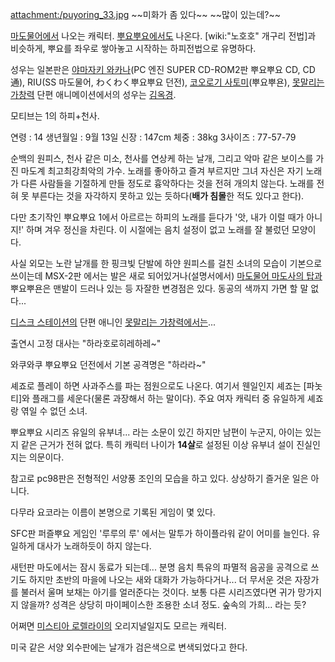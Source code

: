 attachment:/puyoring_33.jpg
~~미화가 좀 있다~~ ~~많이 있는데?~~

[[마도물어]]에서 나오는 캐릭터. [[뿌요뿌요]]에서도 나온다. [wiki:"노호호" 개구리 전법]과 비슷하게, 뿌요를 좌우로 쌓아놓고 시작하는 하피전법으로 유명하다.

성우는 일본판은 [[야마자키 와카나]](PC 엔진 SUPER CD-ROM2판 뿌요뿌요 CD, CD通), RIU(SS 마도물어, わくわく뿌요뿌요 던전), [[코오로기 사토미]](뿌요뿌욘), [[못말리는 가창력]] 단편 애니메이션에서의 성우는 [[김옥경]].

모티브는 1의 하피+천사.

연령 : 14
생년월일 : 9월 13일
신장 : 147cm
체중 : 38kg
3사이즈 : 77-57-79

순백의 원피스, 천사 같은 미소, 천사를 연상케 하는 날개, 그리고 악마 같은 보이스를 가진 마도계 최고최강최악의 가수. 노래를 좋아하고 즐겨 부르지만 그녀 자신은 자기 노래가 다른 사람들을 기절하게 만들 정도로 흉악하다는 것을 전혀 개의치 않는다. 노래를 전혀 못 부른다는 것을 자각하지 못하고 있는 듯하다('''배가 침몰'''한 적도 있다고 한다).

다만 초기작인 뿌요뿌요 1에서 아르르는 하피의 노래를 듣다가 '앗, 내가 이럴 때가 아니지!' 하며 겨우 정신을 차린다. 이 시절에는 음치 설정이 없고 노래를 잘 불렀던 모양이다.

사실 외모는 노란 날개를 한 핑크빛 단발에 하얀 원피스를 걸친 소녀의 모습이 기본으로 쓰이는데 MSX-2판 에서는 발은 새로 되어있거나(설명서에서) [[마도물어 마도사의 탑]]과 뿌요뿌욘은 맨발이 드러나 있는 등 자잘한 변경점은 있다. 동공의 색까지 가면 할 말 없다...

[[디스크 스테이션]]의 단편 애니인 [[못말리는 가창력]]에서는... 

출연시 고정 대사는 "하라호로히레하레~"

와쿠와쿠 뿌요뿌요 던전에서 기본 공격명은 "하라라~"

셰죠로 플레이 하면 사과주스를 파는 점원으로도 나온다. 여기서 웬일인지 셰죠는 [파놋티]와 플래그를 세운다(물론 과장해서 하는 말이다). 주요 여자 캐릭터 중 유일하게 셰죠랑 엮일 수 없던 소녀.

뿌요뿌요 시리즈 유일의 유부녀... 라는 소문이 있긴 하지만 남편이 누군지, 아이는 있는지 같은 근거가 전혀 없다. 특히 캐릭터 나이가 '''14살'''로 설정된 이상 유부녀 설이 진실인지는 의문이다.

참고로 pc98판은 전형적인 서양풍 조인의 모습을 하고 있다. 상상하기 즐거운 일은 아니다.

다무라 요코라는 이름이 본명으로 기록된 게임이 몇 있다. 

SFC판 퍼즐뿌요 게임인 '루루의 루' 에서는 말투가 하이플라워 같이 어미를 늘인다. 유일하게 대사가 노래하듯이 하지 않는다. 

새턴판 마도에서는 잠시 동료가 되는데... 분명 음치 특유의 파멸적 음공을 공격으로 쓰기도 하지만 초반의 마을에 나오는 새와 대화가 가능하다거나... 더 무서운 것은 자장가를 불러서 울며 보채는 아기를 얼러준다는 것이다. 보통 다른 시리즈였다면 귀가 망가지지 않을까? 성격은 상당히 마이페이스한 조용한 소녀 정도. 숲속의 가희... 라는 듯?

어쩌면 [[미스티아 로렐라이]]의 오리지널일지도 모르는 캐릭터.

미국 같은 서양 외수판에는 날개가 검은색으로 변색되었다고 한다.
